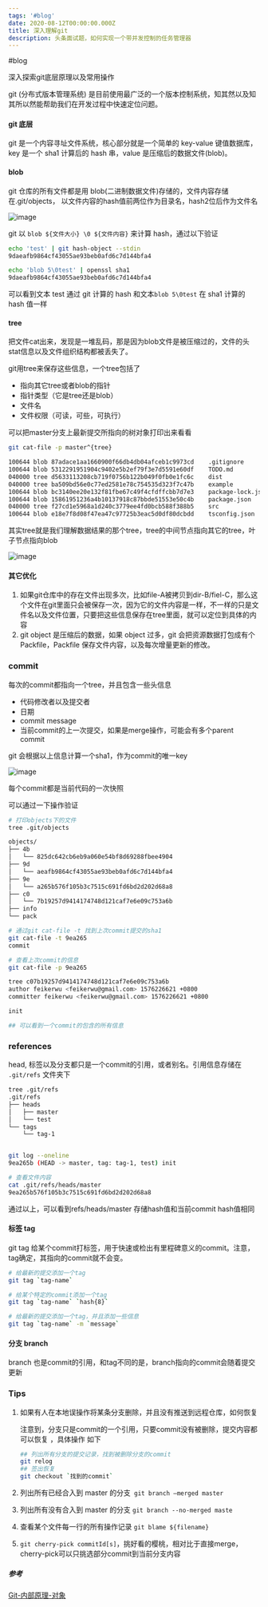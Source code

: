 ```yaml
---
tags: '#blog'
date: 2020-08-12T00:00:00.000Z
title: 深入理解git
description: 头条面试题，如何实现一个带并发控制的任务管理器
---
```


#blog

深入探索git底层原理以及常用操作


git (分布式版本管理系统) 是目前使用最广泛的一个版本控制系统，知其然以及知其所以然能帮助我们在开发过程中快速定位问题。

#### git 底层

git 是一个内容寻址文件系统，核心部分就是一个简单的 key-value 键值数据库，key 是一个 sha1 计算后的 hash 串，value 是压缩后的数据文件(blob)。

#### blob

git 仓库的所有文件都是用 blob(二进制数据文件)存储的，文件内容存储在.git/objects， 以文件内容的hash值前两位作为目录名，hash2位后作为文件名

![image](https://user-images.githubusercontent.com/39146693/88771659-28603900-d1b2-11ea-956b-8273e1fe473b.png)


git 以 `blob ${文件大小} \0 ${文件内容}` 来计算 hash，通过以下验证

```bash
echo 'test' | git hash-object --stdin
9daeafb9864cf43055ae93beb0afd6c7d144bfa4

echo 'blob 5\0test' | openssl sha1
9daeafb9864cf43055ae93beb0afd6c7d144bfa4
```





可以看到文本 test 通过 git 计算的 hash 和文本`blob 5\0test` 在 sha1 计算的 hash 值一样

#### tree

把文件cat出来，发现是一堆乱码，那是因为blob文件是被压缩过的，文件的头stat信息以及文件组织结构都被丢失了。

git用tree来保存这些信息，一个tree包括了

+ 指向其它tree或者blob的指针
+ 指针类型（它是tree还是blob）
+ 文件名
+ 文件权限（可读，可些，可执行）

可以把master分支上最新提交所指向的树对象打印出来看看

```bash
git cat-file -p master^{tree}

100644 blob 87adace1aa1660900f66db4db04afceb1c9973cd	.gitignore
100644 blob 5312291951904c9402e5b2ef79f3e7d5591e60df	TODO.md
040000 tree d5633113208cb719f0756b122b049f0fb0e1fc6c	dist
040000 tree ba509bd56e0c77ed2581e78c754535d323f7c47b	example
100644 blob bc3140ee20e132f81fbe67c49f4cfdffcbb7d7e3	package-lock.json
100644 blob 15861951236a4b10137918c87bbde51553e50c4b	package.json
040000 tree f27cd1e5968a1d240c3779ee4fd0bcb588f388b5	src
100644 blob e18e7f8d08f47ea47c97725b3eac5d0df80dcbdd	tsconfig.json
```

其实tree就是我们理解数据结果的那个tree，tree的中间节点指向其它的tree，叶子节点指向blob

![image](https://user-images.githubusercontent.com/39146693/88771714-3c0b9f80-d1b2-11ea-844f-79909d9fe299.png)


#### 其它优化

1. 如果git仓库中的存在文件出现多次，比如file-A被拷贝到dir-B/fiel-C，那么这个文件在git里面只会被保存一次，因为它的文件内容是一样，不一样的只是文件名以及文件位置，只要把这些信息保存在tree里面，就可以定位到具体的内容
2. git object 是压缩后的数据，如果 object 过多，git 会把资源数据打包成有个 Packfile，Packfile 保存文件内容，以及每次增量更新的修改。



### commit

每次的commit都指向一个tree，并且包含一些头信息

+ 代码修改者以及提交者
+ 日期
+ commit message
+ 当前commit的上一次提交，如果是merge操作，可能会有多个parent commit

git 会根据以上信息计算一个sha1，作为commit的唯一key

![image](https://user-images.githubusercontent.com/39146693/88771748-462d9e00-d1b2-11ea-9bda-747355298642.png)


每个commit都是当前代码的一次快照

可以通过一下操作验证

```bash
# 打印objects下的文件
tree .git/objects

objects/
├── 4b
│   └── 825dc642cb6eb9a060e54bf8d69288fbee4904
├── 9d
│   └── aeafb9864cf43055ae93beb0afd6c7d144bfa4
├── 9e
│   └── a265b576f105b3c7515c691fd6bd2d202d68a8
├── c0
│   └── 7b19257d9414174748d121caf7e6e09c753a6b
├── info
└── pack

# 通过git cat-file -t 找到上次commit提交的sha1
git cat-file -t 9ea265
commit

# 查看上次commit的信息
git cat-file -p 9ea265

tree c07b19257d9414174748d121caf7e6e09c753a6b
author feikerwu <feikerwu@gmail.com> 1576226621 +0800
committer feikerwu <feikerwu@gmail.com> 1576226621 +0800

init

## 可以看到一个commit的包含的所有信息
```



###  references

head, 标签以及分支都只是一个commit的引用，或者别名。引用信息存储在 `.git/refs` 文件夹下

```bash
tree .git/refs
.git/refs
├── heads
│   ├── master
│   └── test
└── tags
    └── tag-1


git log --oneline
9ea265b (HEAD -> master, tag: tag-1, test) init

# 查看文件内容
cat .git/refs/heads/master
9ea265b576f105b3c7515c691fd6bd2d202d68a8

```

通过以上，可以看到refs/heads/master 存储hash值和当前commit hash值相同



#### 标签 tag

git tag 给某个commit打标签，用于快速或检出有里程碑意义的commit。注意，tag确定，其指向的commit就不会变。

```bash
# 给最新的提交添加一个tag
git tag `tag-name`

# 给某个特定的commit添加一个tag
git tag `tag-name` `hash{8}`

# 给最新的提交添加一个tag，并且添加一些信息
git tag `tag-name` -m `message`
```



#### 分支 branch

branch 也是commit的引用，和tag不同的是，branch指向的commit会随着提交更新



### Tips

1. 如果有人在本地误操作将某条分支删除，并且没有推送到远程仓库，如何恢复

   注意到，分支只是commit的一个引用，只要commit没有被删除，提交内容都可以恢复 ，具体操作 如下

   ```bash
   ## 列出所有分支的提交记录，找到被删除分支的commit
   git relog
   ## 签出恢复
   git checkout `找到的commit`
   ```

2. 列出所有已经合入到 master 的分支` git branch —merged master`

3. 列出所有没有合入到 master 的分支 `git branch --no-merged maste`

4. 查看某个文件每一行的所有操作记录 `git blame ${filename}`

5. `git cherry-pick commitId[s]`，挑好看的樱桃，相对比于直接merge，cherry-pick可以只挑选部分commit到当前分支内容



##### 参考

[Git-内部原理-对象](https://git-scm.com/book/zh/v2/Git-内部原理-Git-对象)
